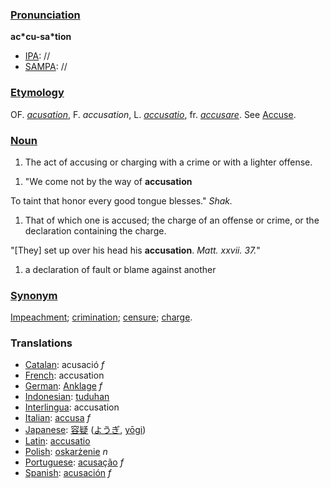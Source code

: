 ===[[Pronunciation]]===

'''ac*cu-sa*tion'''
*[[IPA]]: //
*[[SAMPA]]: //
===[[Etymology]]===

OF. ''[[acusation]]'', F. ''accusation'', L. ''[[accusatio]]'', fr. ''[[accusare]]''. See [[Accuse]].
===[[Noun]]===

#The act of accusing or charging with a crime or with a lighter offense.

#"We come not by the way of '''accusation'''
To taint that honor every good tongue blesses."
''Shak.''
#That of which one is accused; the charge of an offense or crime, or the declaration containing the charge.

"[They] set up over his head his '''accusation'''.
''Matt. xxvii. 37.''"

# a declaration of fault or blame against another

===[[Synonym]]===

[[Impeachment]]; [[crimination]]; [[censure]]; [[charge]].
=== Translations ===
*[[Catalan]]: acusació ''f''
*[[French]]: accusation
*[[German]]: [[Anklage]] ''f''
*[[Indonesian]]: [[tuduh]]an
*[[Interlingua]]: accusation
*[[Italian]]: [[accusa]] ''f''
*[[Japanese]]: [[容疑]] ([[ようぎ]], [[yōgi]])
*[[Latin]]: [[accusatio]]
*[[Polish]]: [[oskarżenie]] ''n''
*[[Portuguese]]: [[acusação]] ''f''
*[[Spanish]]: [[acusación]] ''f''